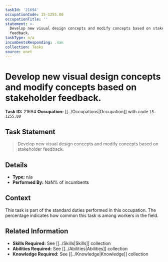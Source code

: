 ```yaml
---
taskId: '21694'
occupationCode: 15-1255.00
occupationTitle: ''
statement: >-
  Develop new visual design concepts and modify concepts based on stakeholder
  feedback.
taskType: n/a
incumbentsResponding: .nan
collection: Tasks
source: onet
---
```

# Develop new visual design concepts and modify concepts based on stakeholder feedback.

**Task ID:** 21694
**Occupation:** [[../Occupations|Occupation]] with code `15-1255.00`

## Task Statement

> Develop new visual design concepts and modify concepts based on stakeholder feedback.

## Details

- **Type:** n/a
- **Performed By:** NaN% of incumbents

## Context

This task is part of the standard duties performed in this occupation. The percentage indicates how common this task is among workers in the field.

## Related Information

- **Skills Required:** See [[../Skills|Skills]] collection
- **Abilities Required:** See [[../Abilities|Abilities]] collection
- **Knowledge Required:** See [[../Knowledge|Knowledge]] collection
